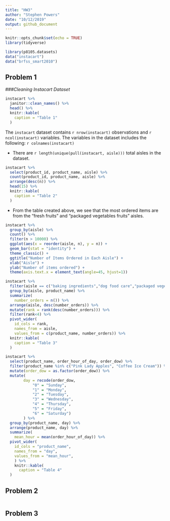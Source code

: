 ```yaml
---
title: "HW3"
author: "Stephen Powers"
date: "10/12/2019"
output: github_document
---
```


```r
knitr::opts_chunk$set(echo = TRUE)
library(tidyverse)
```



```r
library(p8105.datasets)
data("instacart")
data("brfss_smart2010")
```

## Problem 1

###*Cleaning Instacart Dataset*

```r
instacart %>% 
  janitor::clean_names() %>% 
  head() %>% 
  knitr::kable(
    caption = "Table 1"
  )
```

The `instacart` dataset contains `r nrow(instacart)` observations and `r ncol(instacart)` variables. The variables in the dataset includes the following: `r colnames(instacart)`

* There are `r length(unique(pull(instacart, aisle)))` total aisles in the dataset. 

```r
instacart %>% 
  select(product_id, product_name, aisle) %>% 
  count(product_id, product_name, aisle) %>% 
  arrange(desc(n)) %>% 
  head(15) %>% 
  knitr::kable(
    caption = "Table 2"
  )
```

* From the table created above, we see that the most ordered items are from the "fresh fruits" and "packaged vegetables fruits" aisles. 


```r
instacart %>% 
  group_by(aisle) %>% 
  count() %>% 
  filter(n > 10000) %>% 
  ggplot(aes(x = reorder(aisle, n), y = n)) +
  geom_bar(stat = "identity") +
  theme_classic() +
  ggtitle("Number of Items Ordered in Each Aisle") +
  xlab("Aisle") +
  ylab("Number of items ordered") +
  theme(axis.text.x = element_text(angle=45, hjust=1))
```


```r
instacart %>% 
  filter(aisle == c("baking ingredients","dog food care","packaged vegetables fruits")) %>%
  group_by(aisle, product_name) %>% 
  summarize(
    number_orders = n()) %>% 
  arrange(aisle, desc(number_orders)) %>% 
  mutate(rank = rank(desc(number_orders))) %>% 
  filter(rank<4) %>% 
  pivot_wider(
    id_cols = rank,
    names_from = aisle,
    values_from = c(product_name, number_orders)) %>% 
  knitr::kable(
    caption = "Table 3"
  )
```


```r
instacart %>% 
  select(product_name, order_hour_of_day, order_dow) %>% 
  filter(product_name %in% c("Pink Lady Apples", "Coffee Ice Cream")) %>% 
  mutate(order_dow = as.factor(order_dow)) %>% 
  mutate(
        day = recode(order_dow,
            "0" = "Sunday",
            "1" = "Monday",
            "2" = "Tuesday",
            "3" = "Wednesday",
            "4" = "Thursday",
            "5" = "Friday",
            "6" = "Saturday")
        ) %>% 
  group_by(product_name, day) %>% 
  arrange(product_name, day) %>% 
  summarize(
    mean_hour = mean(order_hour_of_day)) %>% 
  pivot_wider(
    id_cols = "product_name",
    names_from = "day",
    values_from = "mean_hour",
    ) %>% 
    knitr::kable(
      caption = "Table 4"
  )

```


## Problem 2


```r

```


## Problem 3


```r

```


